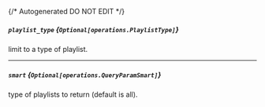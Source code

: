 {/* Autogenerated DO NOT EDIT  */}

##### `playlist_type` *{`Optional[operations.PlaylistType]`}*
limit to a type of playlist.
<Collapsible openLabel={Labels.showProperties} closeLabel={Labels.hideProperties}>
    <PlaylistType/>
</Collapsible>

---
##### `smart` *{`Optional[operations.QueryParamSmart]`}*
type of playlists to return (default is all).
<Collapsible openLabel={Labels.showProperties} closeLabel={Labels.hideProperties}>
    <QueryParamSmart/>
</Collapsible>


